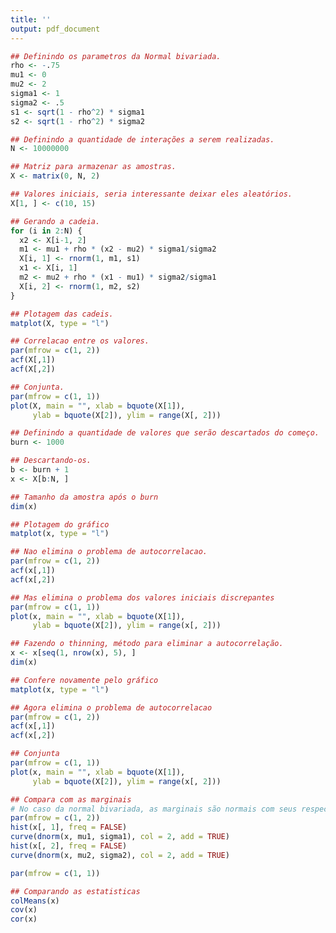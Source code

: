 ```yaml
---
title: ''
output: pdf_document
---
```


```r

## Definindo os parametros da Normal bivariada.
rho <- -.75
mu1 <- 0
mu2 <- 2
sigma1 <- 1
sigma2 <- .5
s1 <- sqrt(1 - rho^2) * sigma1
s2 <- sqrt(1 - rho^2) * sigma2

## Definindo a quantidade de interações a serem realizadas.
N <- 10000000

## Matriz para armazenar as amostras.
X <- matrix(0, N, 2)

## Valores iniciais, seria interessante deixar eles aleatórios.
X[1, ] <- c(10, 15)

## Gerando a cadeia.
for (i in 2:N) {
  x2 <- X[i-1, 2]
  m1 <- mu1 + rho * (x2 - mu2) * sigma1/sigma2
  X[i, 1] <- rnorm(1, m1, s1)
  x1 <- X[i, 1]
  m2 <- mu2 + rho * (x1 - mu1) * sigma2/sigma1
  X[i, 2] <- rnorm(1, m2, s2)
}

## Plotagem das cadeis.
matplot(X, type = "l")

## Correlacao entre os valores.
par(mfrow = c(1, 2))
acf(X[,1])
acf(X[,2])

## Conjunta.
par(mfrow = c(1, 1))
plot(X, main = "", xlab = bquote(X[1]),
     ylab = bquote(X[2]), ylim = range(X[, 2]))

## Definindo a quantidade de valores que serão descartados do começo.
burn <- 1000

## Descartando-os.
b <- burn + 1
x <- X[b:N, ]

## Tamanho da amostra após o burn
dim(x)

## Plotagem do gráfico
matplot(x, type = "l")

## Nao elimina o problema de autocorrelacao.
par(mfrow = c(1, 2))
acf(x[,1])
acf(x[,2])

## Mas elimina o problema dos valores iniciais discrepantes
par(mfrow = c(1, 1))
plot(x, main = "", xlab = bquote(X[1]),
     ylab = bquote(X[2]), ylim = range(x[, 2]))

## Fazendo o thinning, método para eliminar a autocorrelação.
x <- x[seq(1, nrow(x), 5), ]
dim(x)

## Confere novamente pelo gráfico
matplot(x, type = "l")

## Agora elimina o problema de autocorrelacao
par(mfrow = c(1, 2))
acf(x[,1])
acf(x[,2])

## Conjunta
par(mfrow = c(1, 1))
plot(x, main = "", xlab = bquote(X[1]),
     ylab = bquote(X[2]), ylim = range(x[, 2]))

## Compara com as marginais
# No caso da normal bivariada, as marginais são normais com seus respectivos parâmetros.
par(mfrow = c(1, 2))
hist(x[, 1], freq = FALSE)
curve(dnorm(x, mu1, sigma1), col = 2, add = TRUE)
hist(x[, 2], freq = FALSE)
curve(dnorm(x, mu2, sigma2), col = 2, add = TRUE)

par(mfrow = c(1, 1))

## Comparando as estatisticas
colMeans(x)
cov(x)
cor(x)

```


